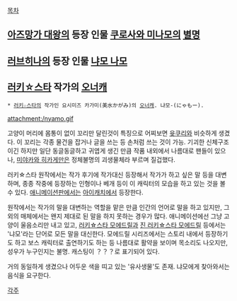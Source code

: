 [[목차]]

== [[아즈망가 대왕]]의 등장 인물 [[쿠로사와 미나모]]의 [[별명]] ==

== [[러브히나]]의 등장 인물 [[냐모 나모]] ==

== [[러키☆스타]] 작가의 [[오너캐]] ==
 * [[러키☆스타]]의 작가인 요시미즈 카가미(美水かがみ)의 [[오너캐]]. 냐모-(にゃもー).

attachment:/nyamo.gif

고양이 머리에 몸통이 없이 꼬리만 달린것이 특징으로 어찌보면 [[윳쿠리]]와 비슷하게 생겼다. 이 꼬리는 각종 물건을 잡거나 글을 쓰는 등 손처럼 쓰는 것이 가능. 기괴한 신체구조이긴 하지만 일단 동글동글하고 귀엽게 생긴 만큼 작품 내외에서 나름대로 팬들이 있으나, [[미야카와 히카게]]만은 정체불명의 괴생물체라 부르며 질겁했다.

러키☆스타 원작에서는 작가 후기에 작가대신 등장해서 작가가 하고 싶은 말 등을 대변하며, 종종 작중에 등장하는 인형이나 베개 등이 이 캐릭터의 모습을 하고 있는 것을 볼 수 있다. [[애니메이션]]판에서는 [[아이캐치]]에서 등장한다.

원작에서는 작가의 말을 대변하는 역할을 맡은 만큼 인간의 언어로 말을 하고 있지만, 그 외의 매체에서는 왠지 제대로 된 말을 하지 못하는 경우가 많다. 애니메이션에선 그냥 고양이 울음소리만 내고 있고, [[러키☆스타 모에드릴]]과 [[진 러키☆스타 모에드릴]] 등에서는 '냐모'라는 단어로 모든 말을 대신한다. 모에드릴 시리즈에서는 스토리 내에서 등장하기도 하고 보스 캐릭터로 출연하기도 하는 등 나름대로 활약을 보이며 목소리도 나오지만, 성우가 누구인지는 불명. 캐스팅이 ？？？로 표기되어 있다.

거의 동일하게 생겼으나 어두운 색을 띠고 있는 '유사생물'도 존재. 냐모에게 찾아와서는 음식을 요구한다.

[[각주]]
